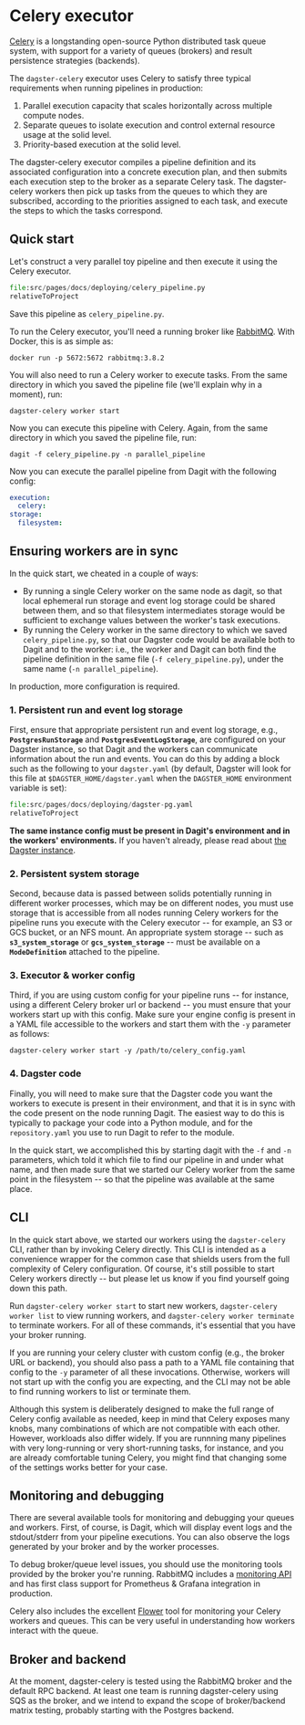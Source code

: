 # Celery executor

[Celery](http://www.celeryproject.org/) is a longstanding open-source
Python distributed task queue system, with support for a variety of
queues (brokers) and result persistence strategies (backends).

The `dagster-celery` executor uses Celery to satisfy three typical
requirements when running pipelines in production:

1.  Parallel execution capacity that scales horizontally across multiple
    compute nodes.
2.  Separate queues to isolate execution and control external resource
    usage at the solid level.
3.  Priority-based execution at the solid level.

The dagster-celery executor compiles a pipeline definition and its
associated configuration into a concrete execution plan, and then
submits each execution step to the broker as a separate Celery task. The
dagster-celery workers then pick up tasks from the queues to which they
are subscribed, according to the priorities assigned to each task, and
execute the steps to which the tasks correspond.

## Quick start

Let's construct a very parallel toy pipeline and then execute it using
the Celery executor.

```python literalinclude caption=celery_pipeline.py
file:src/pages/docs/deploying/celery_pipeline.py
relativeToProject
```

Save this pipeline as `celery_pipeline.py`.

To run the Celery executor, you'll need a running broker like
[RabbitMQ](https://www.rabbitmq.com/). With Docker, this is as simple
as:

```shell
docker run -p 5672:5672 rabbitmq:3.8.2
```

You will also need to run a Celery worker to execute tasks. From the
same directory in which you saved the pipeline file (we'll explain why
in a moment), run:

```shell
dagster-celery worker start
```

Now you can execute this pipeline with Celery. Again, from the same
directory in which you saved the pipeline file, run:

```shell
dagit -f celery_pipeline.py -n parallel_pipeline
```

Now you can execute the parallel pipeline from Dagit with the following
config:

```YAML
execution:
  celery:
storage:
  filesystem:
```

## Ensuring workers are in sync

In the quick start, we cheated in a couple of ways:

- By running a single Celery worker on the same node as dagit, so that
  local ephemeral run storage and event log storage could be shared
  between them, and so that filesystem intermediates storage would be
  sufficient to exchange values between the worker's task executions.
- By running the Celery worker in the same directory to which we saved
  `celery_pipeline.py`, so that our Dagster code would be available
  both to Dagit and to the worker: i.e., the worker and Dagit can both
  find the pipeline definition in the same file
  (`-f celery_pipeline.py`), under the same name
  (`-n parallel_pipeline`).

In production, more configuration is required.

### 1. Persistent run and event log storage

First, ensure that appropriate persistent run and event log storage,
e.g., **`PostgresRunStorage`** and **`PostgresEventLogStorage`**,
are configured on your Dagster instance, so that Dagit
and the workers can communicate information about the run and events.
You can do this by adding a block such as the following to your
`dagster.yaml` (by default, Dagster will look for this file at
`$DAGSTER_HOME/dagster.yaml` when the `DAGSTER_HOME` environment
variable is set):

```python literalinclude caption=dagster-pg.yaml
file:src/pages/docs/deploying/dagster-pg.yaml
relativeToProject
```

**The same instance config must be present in Dagit's environment and
in the workers' environments.** If you haven't already, please read
about [the Dagster instance](/docs/deploying/instance).

### 2. Persistent system storage

Second, because data is passed between solids potentially running in
different worker processes, which may be on different nodes, you must
use storage that is accessible from all nodes running Celery workers for
the pipeline runs you execute with the Celery executor -- for example,
an S3 or GCS bucket, or an NFS mount. An appropriate system storage --
such as **`s3_system_storage`** or **`gcs_system_storage`** -- must be available on a **`ModeDefinition`** attached
to the pipeline.

### 3. Executor & worker config

Third, if you are using custom config for your pipeline runs -- for
instance, using a different Celery broker url or backend -- you must
ensure that your workers start up with this config. Make sure your
engine config is present in a YAML file accessible to the workers and
start them with the `-y` parameter as follows:

```shell
dagster-celery worker start -y /path/to/celery_config.yaml
```

### 4. Dagster code

Finally, you will need to make sure that the Dagster code you want the
workers to execute is present in their environment, and that it is in
sync with the code present on the node running Dagit. The easiest way to
do this is typically to package your code into a Python module, and for
the `repository.yaml` you use to run Dagit to refer to the module.

In the quick start, we accomplished this by starting dagit with the `-f`
and `-n` parameters, which told it which file to find our pipeline in
and under what name, and then made sure that we started our Celery
worker from the same point in the filesystem -- so that the pipeline
was available at the same place.

## CLI

In the quick start above, we started our workers using the
`dagster-celery` CLI, rather than by invoking Celery directly. This CLI
is intended as a convenience wrapper for the common case that shields
users from the full complexity of Celery configuration. Of course, it's
still possible to start Celery workers directly -- but please let us
know if you find yourself going down this path.

Run `dagster-celery worker start` to start new workers,
`dagster-celery worker list` to view running workers, and
`dagster-celery worker terminate` to terminate workers. For all of these
commands, it's essential that you have your broker running.

If you are running your celery cluster with custom config (e.g., the
broker URL or backend), you should also pass a path to a YAML file
containing that config to the `-y` parameter of all these invocations.
Otherwise, workers will not start up with the config you are expecting,
and the CLI may not be able to find running workers to list or terminate
them.

Although this system is deliberately designed to make the full range of
Celery config available as needed, keep in mind that Celery exposes many
knobs, many combinations of which are not compatible with each other.
However, workloads also differ widely. If you are runnning many
pipelines with very long-running or very short-running tasks, for
instance, and you are already comfortable tuning Celery, you might find
that changing some of the settings works better for your case.

## Monitoring and debugging

There are several available tools for monitoring and debugging your
queues and workers. First, of course, is Dagit, which will display event
logs and the stdout/stderr from your pipeline executions. You can also
observe the logs generated by your broker and by the worker processes.

To debug broker/queue level issues, you should use the monitoring tools
provided by the broker you're running. RabbitMQ includes a [monitoring
API](https://www.rabbitmq.com/monitoring.html) and has first class
support for Prometheus & Grafana integration in production.

Celery also includes the excellent
[Flower](https://flower.readthedocs.io/en/latest/) tool for monitoring
your Celery workers and queues. This can be very useful in understanding
how workers interact with the queue.

## Broker and backend

At the moment, dagster-celery is tested using the RabbitMQ broker and
the default RPC backend. At least one team is running dagster-celery
using SQS as the broker, and we intend to expand the scope of
broker/backend matrix testing, probably starting with the Postgres
backend.
